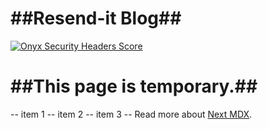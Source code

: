 # ##Resend-it Blog## 

[![Onyx Security Headers Score](https://quantumone.b-cdn.net/onyx-git/onyx-security-score-ls.jpg)](https://securityheaders.com)

# ##This page is temporary.##

-- item 1
-- item 2
-- item 3
-- Read more about [Next MDX](https://nextjs.org/docs/pages/building-your-application/configuring/mdx). 
